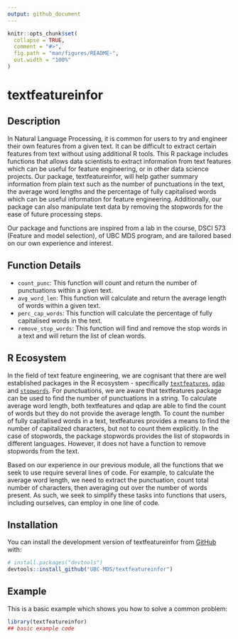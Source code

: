 ```yaml
---
output: github_document
---
```


<!-- README.md is generated from README.Rmd. Please edit that file -->

```r
knitr::opts_chunk$set(
  collapse = TRUE,
  comment = "#>",
  fig.path = "man/figures/README-",
  out.width = "100%"
)
```

# textfeatureinfor

## **Description**

In Natural Language Processing, it is common for users to try and engineer their own features from a given text. It can be difficult to extract certain features from text without using additional R tools. This R package includes functions that allows data scientists to extract information from text features which can be useful for feature engineering, or in other data science projects. Our package, textfeatureinfor, will help gather summary information from plain text such as the number of punctuations in the text, the average word lengths and the percentage of fully capitalised words which can be useful information for feature engineering. Additionally, our package can also manipulate text data by removing the stopwords for the ease of future processing steps. 

Our package and functions are inspired from a lab in the course, DSCI 573 (Feature and model selection), of UBC MDS program, and are tailored based on our own experience and interest. 

## **Function Details**

- `count_punc`: This function will count and return the number of punctuations within a given text.
- `avg_word_len`: This function will calculate and return the average length of words within a given text.
- `perc_cap_words`: This function will calculate the percentage of fully capitalised words in the text.
- `remove_stop_words`: This function will find and remove the stop words in a text and will return the list of clean words.

## **R Ecosystem**

In the field of text feature engineering, we are cognisant that there are well established packages in the R ecosystem - specifically [`textfeatures`](https://github.com/mkearney/textfeatures), [`qdap`](http://trinker.github.io/qdap/) and [`stopwords`](https://github.com/quanteda/stopwords). For punctuations, we are aware that textfeatures package can be used to find the number of punctuations in a string. To calculate average word length, both textfeatures and qdap are able to find the count of words but they do not provide the average length. To count the number of fully capitalised words in a text, textfeatures provides a means to find the number of capitalized characters, but not to count them explicitly. In the case of stopwords, the package stopwords provides the list of stopwords in different languages. However, it does not have a function to remove stopwords from the text. 

Based on our experience in our previous module, all the functions that we seek to use require several lines of code. For example, to calculate the average word length, we need to extract the punctuation, count total number of characters, then averaging out over the number of words present. As such, we seek to simplify these tasks into functions that users, including ourselves, can employ in one line of code.

<!-- badges: start -->
<!-- badges: end -->

## Installation

You can install the development version of textfeatureinfor from [GitHub](https://github.com/) with:

``` r
# install.packages("devtools")
devtools::install_github("UBC-MDS/textfeatureinfor")
```

## Example

This is a basic example which shows you how to solve a common problem:

```r
library(textfeatureinfor)
## basic example code
```
